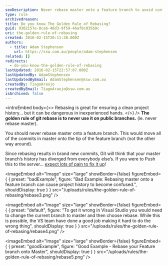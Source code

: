 ```yaml
---
seoDescription: Never rebase master onto a feature branch to avoid confusing project history and ensuring clean collaboration.
type: rule
archivedreason:
title: Do you know The Golden Rule of Rebasing?
guid: 9302157e-0ca6-48d3-9f59-46af0c035b9c
uri: the-golden-rule-of-rebasing
created: 2016-02-15T20:11:38.000Z
authors:
  - title: Adam Stephensen
    url: https://ssw.com.au/people/adam-stephensen
related: []
redirects:
  - do-you-know-the-golden-rule-of-rebasing
lastUpdated: 2016-02-15T22:57:07.000Z
lastUpdatedBy: AdamStephensen
lastUpdatedByEmail: AdamStephensen@ssw.com.au
createdBy: TiagoAraujo
createdByEmail: TiagoAraujo@ssw.com.au
isArchived: false
---
```


<introEmbed
  body={<>
Rebasing is great for ensuring a clean project history... but it can be dangerous in inexperienced hands.
  </>}
/>
**The golden rule of git rebase is to never use it on public branches.** (ie. never rebase master).

You should never rebase master onto a feature branch. This would move all of the commits in master onto the tip of the feature branch (not the other way around).

Since rebasing results in brand new commits, Git will think that your master branch’s history has diverged from everybody else’s. If you were to Push this to the server... [expect lots of pain to fix it up](https://www.atlassian.com/git/tutorials/merging-vs-rebasing/the-golden-rule-of-rebasing)!

<imageEmbed
  alt="Image"
  size="large"
  showBorder={false}
  figureEmbed={ {
    preset: "badExample",
    figure: "Bad Example: Rebasing master onto a feature branch can cause project history to become confused.",
    shouldDisplay: true
  } }
  src="/uploads/rules/the-golden-rule-of-rebasing/rebase3.png"
/>


<imageEmbed
  alt="Image"
  size="large"
  showBorder={false}
  figureEmbed={ {
    preset: "default",
    figure: "To get it wrong in Visual Studio you would need to change the current branch to master and then choose rebase. While this is possible, the VS team have done a good job making it hard to do the wrong thing",
    shouldDisplay: true
  } }
  src="/uploads/rules/the-golden-rule-of-rebasing/rebase4.png"
/>

<imageEmbed
  alt="Image"
  size="large"
  showBorder={false}
  figureEmbed={ {
    preset: "goodExample",
    figure: "Good Example - Rebase your Feature branch onto Master",
    shouldDisplay: true
  } }
  src="/uploads/rules/the-golden-rule-of-rebasing/rebase5.png"
/>
